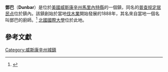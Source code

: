 {{Infobox settlement
|official_name            = Dunbar
|settlement_type          = [[鎮|鎮]]
|nickname                 = 
|motto                    = 
<!-- Images -->
|image_skyline            = 
|imagesize                = 
|image_caption            = 
|image_flag               = 
|image_seal               = 
<!-- Maps -->
|image_map                = WIMap-doton-Dunbar.png
|mapsize                  = 250px
|map_caption              =在州內的位置
|image_map1               = 
|mapsize1                 = 
|map_caption1             = 
<!-- Location -->
|coordinates_region       = US-WI
|subdivision_type         = 國家
|subdivision_name         = [[美國|美國]]
|subdivision_type1        = [[美國各州|州]]
|subdivision_name1        = [[威斯康辛州|威斯康辛州]]
|subdivision_type2        = [[威斯康辛州行政區劃|縣]]
|subdivision_name2        = [[馬里內特縣_(威斯康辛州)|馬里內特縣]]
<!-- Government -->
|government_footnotes     = 
|government_type          = 
|leader_title             = 
|leader_name              = 
|leader_title1            = 
|leader_name1             = 
|established_title        = 
|established_date         = 1888
<!-- Area -->
|unit_pref  =  Imperial
|area_footnotes           = 
|area_magnitude           = 
|area_total_km2           = 272.5
|area_land_km2            = 270.4
|area_water_km2           = 2.0
|area_total_sq_mi         = 105.2
|area_land_sq_mi          = 104.4
|area_water_sq_mi         = 0.8
<!-- Population -->
|population_as_of         = [[2000年美國人口普查|2000年]]
|population_footnotes     = 
|population_total         = 1303
|population_density_km2   = 4.8
|population_density_sq_mi = 12.5
<!-- General information -->
|timezone                 = [[北美中部時區|CST]]
|utc_offset               = -6
|timezone_DST             = CDT
|utc_offset_DST           = -5
|elevation_footnotes      = <ref name="GR3">{{cite web|url=http://geonames.usgs.gov|accessdate=2008-01-31|title=US Board on Geographic Names|publisher=[[United_States_Geological_Survey|United States Geological Survey]]|date=2007-10-25|archive-date=2012-02-26|archive-url=https://www.webcitation.org/65jET5cdV?url=http://geonames.usgs.gov/|dead-url=no}}</ref>
|elevation_m              = 369
|elevation_ft             = 1211
|latd = 45 |latm = 37 |lats = 28 |latNS = N
|longd = 88 |longm = 8 |longs = 31 |longEW = W
<!-- Area/postal codes & others -->
|postal_code_type         = 
|postal_code              = 
|area_code                = 
|blank_name               = [[Federal_Information_Processing_Standard|FIPS編碼]]
|blank_info               = 55-21000<ref name="GR2">{{cite web|url=http://factfinder2.census.gov|publisher=[[United_States_Census_Bureau|United States Census Bureau]]|accessdate=2008-01-31|title=American FactFinder|archive-date=2013-09-11|archive-url=https://web.archive.org/web/20130911234518/http://factfinder2.census.gov/|dead-url=no}}</ref>
|blank1_name              = [[地名信息系統|GNIS]]特征ID
|blank1_info              = 1583103<ref name="GR3" />
|website                  = 
|footnotes                = 
}}

'''鄧巴'''（'''Dunbar'''）是位於[[美國|美國]][[威斯康辛州|威斯康辛州]][[馬里內特縣_(威斯康辛州)|馬里內特縣]]的一個鎮，同名的[[普查规定居民点|普查规定居民点]]位於鎮內。該鎮創始於當地[[伐木|伐木業]]開始發展的1888年，其名來自當地一個名叫鄧巴的廚師。<ref>{{Cite web |url=http://www.rootsweb.ancestry.com/~wimarine/centen_3b.html |title=The Townships and Communities |accessdate=2015-04-17 |archive-date=2015-09-24 |archive-url=https://web.archive.org/web/20150924140733/http://www.rootsweb.ancestry.com/~wimarine/centen_3b.html |dead-url=no }}</ref> [[北國國際大學|北國國際大學]]位於此地。

==參考文獻==
{{Reflist}}

[[Category:威斯康辛州城鎮|Category:威斯康辛州城鎮]]